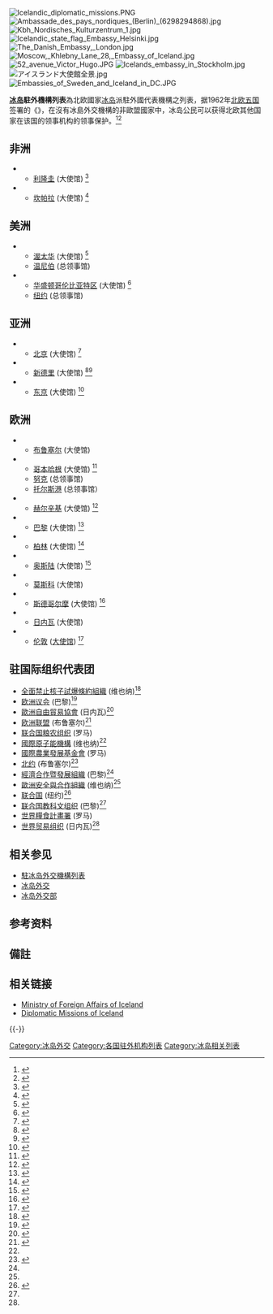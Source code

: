 {{short description|Wikipedia list article}}
[[File:Icelandic_diplomatic_missions.PNG|thumb]]
[[File:Ambassade_des_pays_nordiques_(Berlin)_(6298294868).jpg|thumb]]
[[File:Kbh_Nordisches_Kulturzentrum_1.jpg|thumb]]
[[File:Icelandic_state_flag_Embassy_Helsinki.jpg|thumb]]
[[File:The_Danish_Embassy,_London.jpg|thumb]]
[[File:Moscow,_Khlebny_Lane_28,_Embassy_of_Iceland.jpg|thumb]]
[[File:52_avenue_Victor_Hugo.JPG|thumb]]
[[File:Icelands_embassy_in_Stockholm.jpg|thumb]]
[[File:アイスランド大使館全景.jpg|thumb]]
[[File:Embassies_of_Sweden_and_Iceland_in_DC.JPG|thumb]]

'''[[冰岛|冰岛]]駐外機構列表'''為北欧國家[[冰岛|冰岛]]派駐外國代表機構之列表，据1962年[[北欧五国|北欧五国]]签署的《{{Link-en|赫尔辛基条约|Helsinki Treaty}}》，在沒有冰島外交機構的非歐盟國家中，冰岛公民可以获得北欧其他国家在该国的领事机构的领事保护。<ref>{{cite web|title=Organisation|url=http://um.dk/da/om-os/ministeriet/organisation/|accessdate=2011-09-30|archive-url=https://web.archive.org/web/20111005174644/http://um.dk/da/om-os/ministeriet/organisation|archive-date=2011-10-05|dead-url=yes}}</ref><ref>{{Cite web|url=https://www.regjeringen.no/en/dokumenter/meld.-st.-12-20102011/id637527/sec3|title=Meld. St. 12 (2010–2011)|date=April 2011|accessdate=2020-09-11|archive-date=2020-08-03|archive-url=https://web.archive.org/web/20200803052552/https://www.regjeringen.no/en/dokumenter/meld.-st.-12-20102011/id637527/sec3|dead-url=no}}</ref>

==非洲==
*{{Flag|Malawi}}
**[[利隆圭|利隆圭]] (大使馆) <ref>{{Cite news | url= https://www.government.is/diplomatic-missions/embassy-of-iceland-in-lilongwe/ | title= Embassy of Iceland in Lilongwe | publisher= 冰島政府 | date= 2020-09-11 | accessdate= 2020-09-26 | archive-date= 2020-09-14 | archive-url= https://web.archive.org/web/20200914144257/https://www.government.is/diplomatic-missions/embassy-of-iceland-in-lilongwe/ | dead-url= no }}</ref> 
*{{Flag|Uganda}}
**[[坎帕拉|坎帕拉]] (大使馆) <ref>{{Cite news | url=https://www.government.is/diplomatic-missions/embassy-of-iceland-in-kampala/embassy-information/ | title= Embassy of Iceland in Kampala | publisher=冰島政府 |date=2020-09-26}}</ref>

==美洲==
*{{Flag|Canada}}
**[[渥太华|渥太华]] (大使馆) {{NoteTag|1=兼轄國包含[[宏都拉斯|宏都拉斯]]、[[哥斯大黎加|哥斯大黎加]]、[[巴拿馬|巴拿馬]]及[[玻利維亞|玻利維亞]]}} <ref>{{Cite news | url= https://www.government.is/diplomatic-missions/embassy-of-iceland-in-ottawa/ | title= 冰岛驻加拿大大使馆 | publisher= 冰島政府 | date= 2020-09-26 | accessdate= 2020-09-26 | archive-date= 2020-09-04 | archive-url= https://web.archive.org/web/20200904065559/https://www.government.is/diplomatic-missions/embassy-of-iceland-in-ottawa/ | dead-url= no }}</ref>
**[[温尼伯|温尼伯]] (总领事馆)
*{{Flag|United States}}
**[[华盛顿哥伦比亚特区|华盛顿哥伦比亚特区]] (大使馆) {{NoteTag|1=兼轄國包含[[墨西哥|墨西哥]]、[[巴拉圭|巴拉圭]]、[[烏拉圭|烏拉圭]]}} <ref>{{Cite news | url= https://www.government.is/diplomatic-missions/embassy-of-iceland-in-washington-d.c/ | title= 冰岛驻美國大使馆 | publisher= 冰島政府 | date= 2020-09-26 | accessdate= 2020-09-26 | archive-date= 2020-09-27 | archive-url= https://web.archive.org/web/20200927050908/https://www.government.is/diplomatic-missions/embassy-of-iceland-in-washington-d.c/ | dead-url= no }}</ref>
**[[纽约|纽约]] (总领事馆)

==亚洲==
*{{Flag|China}}
**[[北京|北京]] (大使馆) {{NoteTag|1=兼轄國包含[[北韓|北韓]]、[[蒙古|蒙古]]、[[韩国|韩国]]、[[寮國|寮國]]、[[柬埔寨|柬埔寨]]、[[泰国|泰国]]及[[越南|越南]]}} <ref>{{Cite news | url= https://www.government.is/default.aspx?PageID=5363ff85-d346-4c05-9772-1a5add0ccc68& | title= 冰岛驻北京大使馆 | publisher=冰島政府 |date=2020-09-26}}</ref>
*{{Flag|India}}
**[[新德里|新德里]] (大使馆) {{NoteTag|1=兼轄國包含[[尼泊爾|尼泊爾]]、[[斯里蘭卡|斯里蘭卡]]、[[孟加拉|孟加拉]]}} <ref>{{Cite news | url= https://www.stjornarradid.is/sendiskrifstofur/sendirad-islands-i-nyju-deli/ | title= Sendiráð Íslands í Nýju Delí | publisher= 冰島駐印度大使館 | date= 2020-09-26 | accessdate= 2020-09-26 | archive-date= 2020-09-27 | archive-url= https://web.archive.org/web/20200927063224/https://www.stjornarradid.is/sendiskrifstofur/sendirad-islands-i-nyju-deli/ | dead-url= no }}</ref><ref name="Inauguration of the Embassy of Iceland in New Delhi">{{cite web |url=http://www.iceland.org/in/the-embassy/news-and-events/nr/1748 |title=Inauguration of the Embassy of Iceland in New Delhi |date=2006-02-26 |publisher=Icelandic Foreign Service |accessdate=2008-09-28 |deadurl=yes |archiveurl=https://web.archive.org/web/20061003172058/http://www.iceland.org/in/the-embassy/news-and-events/nr/1748 |archivedate=2006-10-03 }}</ref>
*{{Flag|Japan}}
**[[东京|东京]] (大使馆) {{NoteTag|1=兼轄國包含[[印尼|印尼]]、[[汶萊|汶萊]]、[[東帝汶|東帝汶]]及[[菲律賓|菲律賓]]}} <ref>{{Cite news | url= https://www.government.is/diplomatic-missions/embassy-of-iceland-in-tokyo/ | title= 冰岛驻日本大使馆 | publisher= 冰島政府 | date= 2020-09-26 | accessdate= 2020-09-26 | archive-date= 2020-09-09 | archive-url= https://web.archive.org/web/20200909023216/https://www.government.is/diplomatic-missions/embassy-of-iceland-in-tokyo/ | dead-url= no }}</ref>

==欧洲==
*{{Flag|Belgium}}
**[[布鲁塞尔|布鲁塞尔]] (大使馆)  
*{{Flag|Denmark}}
**[[哥本哈根|哥本哈根]] (大使馆) {{NoteTag|1=兼轄國包含[[保加利亞|保加利亞]]、[[羅馬尼亞|羅馬尼亞]]、[[土耳其|土耳其]]}} <ref>{{Cite news | url= https://www.government.is/diplomatic-missions/embassy-of-iceland-in-copenhagen/ | title= 冰島駐丹麥大使館 | publisher= 冰島政府 | date= 2020-09-26 | accessdate= 2020-09-26 | archive-date= 2020-09-21 | archive-url= https://web.archive.org/web/20200921211103/https://www.government.is/diplomatic-missions/embassy-of-iceland-in-copenhagen/ | dead-url= no }}</ref>
**[[努克|努克]] (总领事馆)
**[[托尔斯港|托尔斯港]] (总领事馆）
*{{Flag|Finland}}
**[[赫尔辛基|赫尔辛基]] (大使馆) {{NoteTag|1=兼轄國包含[[波羅的海國家|波羅的海國家]]、[[烏克蘭|烏克蘭]]}} <ref>{{Cite news | url= https://www.government.is/diplomatic-missions/embassy-of-iceland-in-helsinki/ | title= 冰島駐芬蘭大使館 | publisher= 冰島政府 | date= 2020-09-26 | accessdate= 2020-09-26 | archive-date= 2020-07-09 | archive-url= https://web.archive.org/web/20200709151957/https://www.government.is/diplomatic-missions/embassy-of-iceland-in-helsinki/ | dead-url= no }}</ref>
*{{Flag|France}}
**[[巴黎|巴黎]] (大使馆) {{NoteTag|1=兼轄國包含[[摩納哥|摩納哥]]、[[安道爾|安道爾]]、[[義大利|義大利]]、[[西班牙|西班牙]]、[[葡萄牙|葡萄牙]]、[[摩洛哥|摩洛哥]]、[[黎巴嫩|黎巴嫩]]及[[突尼西亞|突尼西亞]]}} <ref>{{Cite news | url= https://www.government.is/diplomatic-missions/embassy-of-iceland-in-paris/ | title= 冰島駐法國大使館 | publisher= 冰島政府 | date= 2020-09-26 | accessdate= 2020-09-26 | archive-date= 2020-07-05 | archive-url= https://web.archive.org/web/20200705174446/https://www.government.is/diplomatic-missions/embassy-of-iceland-in-paris/ | dead-url= no }}</ref>
*{{Flag|Germany}}
**[[柏林|柏林]] (大使馆) {{NoteTag|1=兼轄國包含[[波蘭|波蘭]]、[[克羅埃西亞|克羅埃西亞]]、[[塞爾維亞|塞爾維亞]]、[[蒙特內哥羅|蒙特內哥羅]]}} <ref>{{Cite news | url= https://www.government.is/diplomatic-missions/embassy-of-iceland-in-berlin/ | title= 冰島駐德國大使館 | publisher= 冰島政府 | date= 2020-09-26 | accessdate= 2020-09-26 | archive-date= 2020-07-12 | archive-url= https://web.archive.org/web/20200712122230/https://www.government.is/diplomatic-missions/embassy-of-iceland-in-berlin/ | dead-url= no }}</ref>
*{{Flag|Norway}}
**[[奥斯陆|奥斯陆]] (大使馆) {{NoteTag|1=兼轄國包含[[希臘|希臘]]、[[埃及|埃及]]、[[巴基斯坦|巴基斯坦]]、[[伊朗|伊朗]]}} <ref>{{Cite news | url= https://www.government.is/diplomatic-missions/embassy-of-iceland-in-oslo/ | title= 冰島駐挪威大使館 | publisher= 冰島政府 | date= 2020-09-26 | accessdate= 2020-09-26 | archive-date= 2020-07-07 | archive-url= https://web.archive.org/web/20200707152653/https://www.government.is/diplomatic-missions/embassy-of-iceland-in-oslo/ | dead-url= no }}</ref>
*{{Flag|Russia}}
**[[莫斯科|莫斯科]] (大使馆)
*{{Flag|Sweden}}
**[[斯德哥尔摩|斯德哥尔摩]] (大使馆) {{NoteTag|1=兼轄國包含[[阿爾巴尼亞|阿爾巴尼亞]]、[[科威特|科威特]]}} <ref>{{Cite news | url= https://www.government.is/diplomatic-missions/embassy-of-iceland-in-stockholm/ | title= 冰島駐瑞典大使館 | publisher= 冰島政府 | date= 2020-09-26 | accessdate= 2020-09-26 | archive-date= 2020-07-09 | archive-url= https://web.archive.org/web/20200709011744/https://www.government.is/diplomatic-missions/embassy-of-iceland-in-stockholm/ | dead-url= no }}</ref>
*{{Flag|Switzerland}}
** [[日内瓦|日内瓦]] (大使馆)
*{{Flag|United Kingdom}}
**[[伦敦|伦敦]] ([[冰岛驻英国大使馆|大使馆]]) {{NoteTag|1=兼轄國包含[[愛爾蘭|愛爾蘭]]、[[馬爾他|馬爾他]]、[[約旦|約旦]]及[[卡達|卡達]]}} <ref>{{Cite news | url= https://www.government.is/diplomatic-missions/embassy-of-iceland-in-london/ | title= 冰島駐英國大使館 | publisher= 冰島政府 | date= 2020-09-26 | accessdate= 2020-09-26 | archive-date= 2020-09-27 | archive-url= https://web.archive.org/web/20200927075340/https://www.government.is/diplomatic-missions/embassy-of-iceland-in-london/ | dead-url= no }}</ref>

==驻国际组织代表团==
*[[全面禁止核子試爆條約組織|全面禁止核子試爆條約組織]] (维也纳)<ref name="vienna">{{Cite web |url=http://iceland.is/iceland-abroad/at/english/int.-organisations-in-vienna/ |title=存档副本 |accessdate=2020-09-11 |archive-date=2017-05-30 |archive-url=https://web.archive.org/web/20170530013643/http://www.iceland.is/iceland-abroad/at/english/int.-organisations-in-vienna/ |dead-url=no }}</ref>
*[[欧洲议会|欧洲议会]] (巴黎)<ref name="paris">{{Cite web |url=http://iceland.is/iceland-abroad/fr/english/oecd-unesco/ |title=存档副本 |accessdate=2020-09-11 |archive-date=2017-05-02 |archive-url=https://web.archive.org/web/20170502173711/http://www.iceland.is/iceland-abroad/fr/english/oecd-unesco/ |dead-url=yes }}</ref>
*[[歐洲自由貿易協會|歐洲自由貿易協會]] (日内瓦)<ref name="geneva">{{Cite web |url=http://iceland.is/iceland-abroad/efta/int.-organizations-in-geneva/ |title=存档副本 |accessdate=2020-09-11 |archive-date=2017-08-23 |archive-url=https://web.archive.org/web/20170823115316/http://www.iceland.is/iceland-abroad/efta/int.-organizations-in-geneva |dead-url=no }}</ref>
*[[欧洲联盟|欧洲联盟]] (布鲁塞尔)<ref>{{Cite web |url=http://iceland.is/iceland-abroad/be/mission-to-the-eu/ |title=存档副本 |accessdate=2020-09-11 |archive-date=2018-02-25 |archive-url=https://web.archive.org/web/20180225093058/http://www.iceland.is/iceland-abroad/be/mission-to-the-eu |dead-url=yes }}</ref>
*[[联合国粮农组织|联合国粮农组织]] (罗马)
*[[國際原子能機構|國際原子能機構]] (维也纳)<ref name="vienna"/>
*[[國際農業發展基金會|國際農業發展基金會]] (罗马)
*[[北约|北约]] (布鲁塞尔)<ref>{{Cite web |url=http://iceland.is/iceland-abroad/nato/iceland-and-nato/ |title=存档副本 |accessdate=2020-09-11 |archive-date=2018-10-26 |archive-url=https://web.archive.org/web/20181026173745/https://www.iceland.is/iceland-abroad/nato/iceland-and-nato |dead-url=yes }}</ref>
*[[經濟合作暨發展組織|經濟合作暨發展組織]] (巴黎)<ref name="paris"/>
*[[歐洲安全與合作組織|歐洲安全與合作組織]] (维也纳)<ref name="vienna"/>
*[[联合国|联合国]] (纽约)<ref>{{Cite web |url=http://iceland.is/iceland-abroad/un/nyc/about-the-mission/ |title=存档副本 |accessdate=2020-09-11 |archive-date=2017-09-23 |archive-url=https://web.archive.org/web/20170923054911/http://www.iceland.is/iceland-abroad/un/nyc/about-the-mission/ |dead-url=yes }}</ref>
*[[联合国教科文组织|联合国教科文组织]] (巴黎)<ref name="paris"/>
*[[世界糧食計畫署|世界糧食計畫署]] (罗马)
*[[世界贸易组织|世界贸易组织]] (日内瓦)<ref name="geneva"/>

==相关参见==

* [[駐冰岛外交機構列表|駐冰岛外交機構列表]]
* [[冰岛外交|冰岛外交]]
* [[冰岛外交部|冰岛外交部]]


==参考资料==
{{reflist}}

==備註==
<references group="註"/>

==相关链接==
*[http://www.mfa.is/ Ministry of Foreign Affairs of Iceland]{{Wayback|url=http://www.mfa.is/ |date=20171129104919 }}
*[http://www.iceland.is/iceland-abroad/ Diplomatic Missions of Iceland]{{Wayback|url=http://www.iceland.is/iceland-abroad/ |date=20200611204155 }}

{{-}}
{{冰岛外交}}
{{Europe topic|駐外機構列表}}

[[Category:冰岛外交|Category:冰岛外交]]
[[Category:各国驻外机构列表|Category:各国驻外机构列表]]
[[Category:冰岛相关列表|Category:冰岛相关列表]]